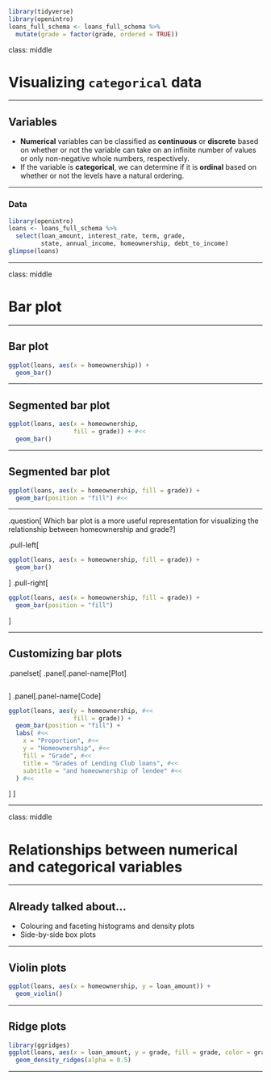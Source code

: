 
```r
library(tidyverse)
library(openintro)
loans_full_schema <- loans_full_schema %>%
  mutate(grade = factor(grade, ordered = TRUE))
```

class: middle

# Visualizing `categorical` data

---

## Variables

- **Numerical** variables can be classified as **continuous** or **discrete** based on whether or not the variable can take on an infinite number of values or only non-negative whole numbers, respectively.
- If the variable is **categorical**, we can determine if it is **ordinal** based on whether or not the levels have a natural ordering.

---

### Data 

```r
library(openintro)
loans <- loans_full_schema %>%
  select(loan_amount, interest_rate, term, grade, 
         state, annual_income, homeownership, debt_to_income)
glimpse(loans)
```

---

class: middle

# Bar plot

---

## Bar plot

```r
ggplot(loans, aes(x = homeownership)) +
  geom_bar()
```

---

## Segmented bar plot

```r
ggplot(loans, aes(x = homeownership, 
                  fill = grade)) + #<<
  geom_bar()
```

---

## Segmented bar plot

```r
ggplot(loans, aes(x = homeownership, fill = grade)) +
  geom_bar(position = "fill") #<<
```

---

.question[
Which bar plot is a more useful representation for visualizing the relationship between homeownership and grade?
]

.pull-left[
```r
ggplot(loans, aes(x = homeownership, fill = grade)) +
  geom_bar()
```
]
.pull-right[
```r
ggplot(loans, aes(x = homeownership, fill = grade)) +
  geom_bar(position = "fill")
```
]

---

## Customizing bar plots

.panelset[
.panel[.panel-name[Plot]
```r
```
]
.panel[.panel-name[Code]
```r
ggplot(loans, aes(y = homeownership, #<<
                  fill = grade)) +
  geom_bar(position = "fill") +
  labs( #<<
    x = "Proportion", #<<
    y = "Homeownership", #<<
    fill = "Grade", #<<
    title = "Grades of Lending Club loans", #<<
    subtitle = "and homeownership of lendee" #<<
  ) #<<
```
]
]

---

class: middle

# Relationships between numerical and categorical variables

---

## Already talked about...

- Colouring and faceting histograms and density plots
- Side-by-side box plots

---

## Violin plots

```r
ggplot(loans, aes(x = homeownership, y = loan_amount)) +
  geom_violin()
```

---

## Ridge plots

```r
library(ggridges)
ggplot(loans, aes(x = loan_amount, y = grade, fill = grade, color = grade)) + 
  geom_density_ridges(alpha = 0.5)
```

---
